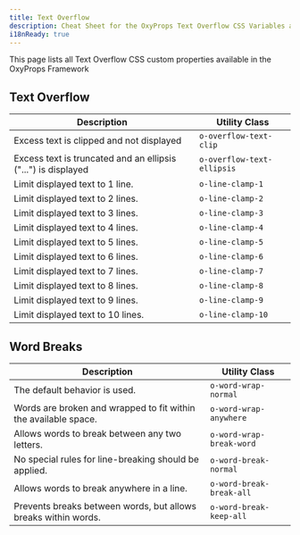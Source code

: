 ```yaml
---
title: Text Overflow
description: Cheat Sheet for the OxyProps Text Overflow CSS Variables and Utility Classes.
i18nReady: true
---
```



This page lists all Text Overflow CSS custom properties available in the OxyProps Framework

## Text Overflow

| Description                                                   | Utility Class                                                                              |
| ------------------------------------------------------------- | ------------------------------------------------------------------------------------------ |
| Excess text is clipped and not displayed                      | <ClipboardCopy value="o-overflow-text-clip">`o-overflow-text-clip`</ClipboardCopy>         |
| Excess text is truncated and an ellipsis ("...") is displayed | <ClipboardCopy value="o-overflow-text-ellipsis">`o-overflow-text-ellipsis`</ClipboardCopy> |
| Limit displayed text to 1 line.                               | <ClipboardCopy value="o-line-clamp-1">`o-line-clamp-1`</ClipboardCopy>                     |
| Limit displayed text to 2 lines.                              | <ClipboardCopy value="o-line-clamp-2">`o-line-clamp-2`</ClipboardCopy>                     |
| Limit displayed text to 3 lines.                              | <ClipboardCopy value="o-line-clamp-3">`o-line-clamp-3`</ClipboardCopy>                     |
| Limit displayed text to 4 lines.                              | <ClipboardCopy value="o-line-clamp-4">`o-line-clamp-4`</ClipboardCopy>                     |
| Limit displayed text to 5 lines.                              | <ClipboardCopy value="o-line-clamp-5">`o-line-clamp-5`</ClipboardCopy>                     |
| Limit displayed text to 6 lines.                              | <ClipboardCopy value="o-line-clamp-6">`o-line-clamp-6`</ClipboardCopy>                     |
| Limit displayed text to 7 lines.                              | <ClipboardCopy value="o-line-clamp-7">`o-line-clamp-7`</ClipboardCopy>                     |
| Limit displayed text to 8 lines.                              | <ClipboardCopy value="o-line-clamp-8">`o-line-clamp-8`</ClipboardCopy>                     |
| Limit displayed text to 9 lines.                              | <ClipboardCopy value="o-line-clamp-9">`o-line-clamp-9`</ClipboardCopy>                     |
| Limit displayed text to 10 lines.                             | <ClipboardCopy value="o-line-clamp-10">`o-line-clamp-10`</ClipboardCopy>                   |

## Word Breaks

| Description                                                     | Utility Class                                                                          |
| --------------------------------------------------------------- | -------------------------------------------------------------------------------------- |
| The default behavior is used.                                   | <ClipboardCopy value="o-word-wrap-normal">`o-word-wrap-normal`</ClipboardCopy>         |
| Words are broken and wrapped to fit within the available space. | <ClipboardCopy value="o-word-wrap-anywhere">`o-word-wrap-anywhere`</ClipboardCopy>     |
| Allows words to break between any two letters.                  | <ClipboardCopy value="o-word-wrap-break-word">`o-word-wrap-break-word`</ClipboardCopy> |
| No special rules for line-breaking should be applied.           | <ClipboardCopy value="o-word-break-normal">`o-word-break-normal`</ClipboardCopy>       |
| Allows words to break anywhere in a line.                       | <ClipboardCopy value="o-word-break-break-all">`o-word-break-break-all`</ClipboardCopy> |
| Prevents breaks between words, but allows breaks within words.  | <ClipboardCopy value="o-word-break-keep-all">`o-word-break-keep-all`</ClipboardCopy>   |
